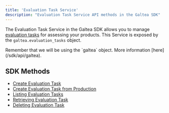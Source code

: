 ```yaml
---
title: 'Evaluation Task Service'
description: "Evaluation Task Service API methods in the Galtea SDK"
---
```


The Evaluation Task Service in the Galtea SDK allows you to manage [evaluation tasks](/concepts/product/evaluation/task) for assessing your products.
This Service is exposed by the `galtea.evaluation_tasks` object.

<Info>
  Remember that we will be using the `galtea` object. More information [here](/sdk/api/galtea).
</Info>

## SDK Methods
- [Create Evaluation Task](/sdk/api/evaluation-task-service/create)
- [Create Evaluation Task from Production](/sdk/api/evaluation-task-service/create-from-production)
- [Listing Evaluation Tasks](/sdk/api/evaluation-task-service/list)
- [Retrieving Evaluation Task](/sdk/api/evaluation-task-service/get)
- [Deleting Evaluation Task](/sdk/api/evaluation-task-service/delete)
